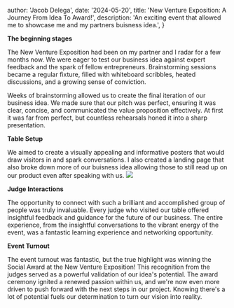 
  author: 'Jacob Delega',
  date: '2024-05-20',
  title: 'New Venture Exposition: A Journey From Idea To Award!',
  description:
    'An exciting event that allowed me to showcase me and my partners buisness idea.',
}


**The beginning stages**

The New Venture Exposition had been on my partner and I radar for a few months now. We were eager to test our business idea against expert feedback and the spark of fellow entrepreneurs. Brainstorming sessions became a regular fixture, filled with whiteboard scribbles, heated discussions, and a growing sense of conviction.

Weeks of brainstorming allowed us to create the final iteration of our business idea. We made sure that our pitch was perfect, ensuring it was clear, concise, and communicated the value proposition effectively. At first it was far from perfect, but countless rehearsals honed it into a sharp presentation.

**Table Setup**

<div className="">
  We aimed to create a visually appealing and informative posters that would
  draw visitors in and spark conversations. I also created a landing page that
  also broke down more of our buisness idea allowing those to still read up on
  our product even after speaking with us.
  <Image
    className="mx-auto w-full"
    src="/images/expo_table.jpg"
    width={300}
    height={300}
  />
</div>

**Judge Interactions**

The opportunity to connect with such a brilliant and accomplished group of people was truly invaluable. Every judge who visited our table offered insightful feedback and guidance for the future of our business. The entire experience, from the insightful conversations to the vibrant energy of the event, was a fantastic learning experience and networking opportunity.

**Event Turnout**

The event turnout was fantastic, but the true highlight was winning the Social Award at the New Venture Exposition! This recognition from the judges served as a powerful validation of our idea's potential. The award ceremony ignited a renewed passion within us, and we're now even more driven to push forward with the next steps in our project. Knowing there's a lot of potential fuels our determination to turn our vision into reality.

